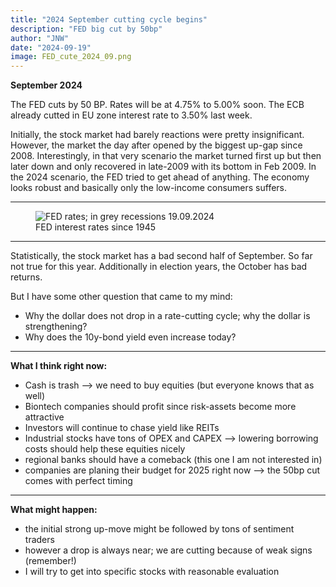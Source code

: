 ```yaml
---
title: "2024 September cutting cycle begins" 
description: "FED big cut by 50bp" 
author: "JNW" 
date: "2024-09-19" 
image: FED_cute_2024_09.png
---
```


**September 2024**

The FED cuts by 50 BP. Rates will be at 4.75% to 5.00% soon. The ECB already cutted in EU zone interest rate to 3.50% last week.

Initially, the stock market had barely reactions were pretty insignificant. However, the market the day after opened by the biggest up-gap since 2008. Interestingly, in that very scenario the market turned first up but then later down and only recovered in late-2009 with its bottom in Feb 2009. In the 2024 scenario, the FED tried to get ahead of anything. The economy looks robust and basically only the low-income consumers suffers.

------------------------------------------------------------------------

![FED interest rates since 1945](FED_cute_2024_09.png){alt="FED rates; in grey recessions 19.09.2024"}

------------------------------------------------------------------------

Statistically, the stock market has a bad second half of September. So far not true for this year. Additionally in election years, the October has bad returns.

But I have some other question that came to my mind:

-   Why the dollar does not drop in a rate-cutting cycle; why the dollar is strengthening? 
-   
Why does the 10y-bond yield even increase today? 


------------------------------------------------------------------------

**What I think right now:**

-   Cash is trash ---\> we need to buy equities (but everyone knows that as well)
-   Biontech companies should profit since risk-assets become more attractive
-   Investors will continue to chase yield like REITs
-   Industrial stocks have tons of OPEX and CAPEX ---\> lowering borrowing costs should help these equities nicely
-   regional banks should have a comeback (this one I am not interested in)
-   companies are planing their budget for 2025 right now ---\> the 50bp cut comes with perfect timing

------------------------------------------------------------------------

**What might happen:**

-  the initial strong up-move might be followed by tons of sentiment traders
-  however a drop is always near; we are cutting because of weak signs (remember!)
-  I will try to get into specific stocks with reasonable evaluation

